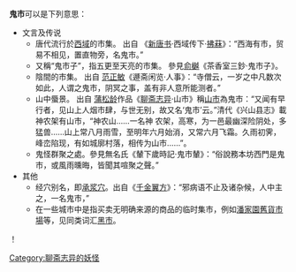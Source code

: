 '''鬼市'''可以是下列意思：
* 文言及传说
** 唐代流行於[[西域|西域]]的市集。 出自 《[[新唐书|新唐书]]·西域传下·[[拂菻|拂菻]]》：“西海有市，贸易不相见，置直物旁，名鬼市。”
** 又稱“鬼市子”，指五更至天亮的市集。  參見[[俞樾|俞樾]]《茶香室三鈔·鬼市子》。
** 陰間的市集。 出自 [[范正敏|范正敏]]《遯斋闲览·人事》：“寺僧云，一岁之中凡数次如此，人谓之鬼市，阴冥之事，盖有非人意所能测者。” 
** 山中蜃景。 出自 [[蒲松龄|蒲松龄]]作品《[[聊斋志异|聊斋志异]]·山市》稱[[山市|山市]]為鬼市：“又闻有早行者，见山上人烟市肆，与世无别，故又名‘鬼市’云。”清代《兴山县志》載神农架有山市，“神农山……一名神 农架，高寒，为一邑最幽深险阴处，多猛兽……山上常八月雨雪，至明年六月始消，又常六月飞霜。久雨初霁，峰峦陷现，有如城廓村落，相传为山市……”。
** 鬼怪群聚之處。參見無名氏《輦下歲時記·鬼市輦》：“俗說務本坊西門是鬼市，或風雨曛晦，皆聞其喧聚之聲。” 
*其他
** 经穴别名，即[[承浆穴|承浆穴]]。出自《[[千金翼方|千金翼方]]》：“邪病语不止及诸杂候，人中主之，一名鬼市，”
** 在一些城市中是指买卖无明确来源的商品的临时集市，例如[[潘家園舊貨市場|潘家園舊貨市場]]等，见同类词汇[[黑市|黑市]]。

{{disambig|Cat=二字中國相關消歧義}}
！[[Category:聊斋志异的妖怪|Category:聊斋志异的妖怪]]